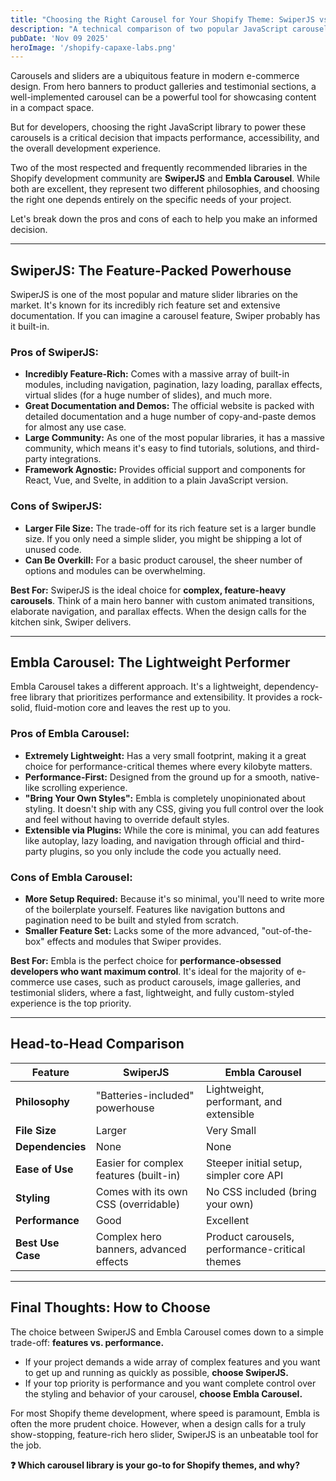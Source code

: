 ```yaml
---
title: "Choosing the Right Carousel for Your Shopify Theme: SwiperJS vs. Embla"
description: "A technical comparison of two popular JavaScript carousel libraries, SwiperJS and Embla, evaluating their performance, features, and ease of integration with Liquid."
pubDate: 'Nov 09 2025'
heroImage: '/shopify-capaxe-labs.png'
---
```


Carousels and sliders are a ubiquitous feature in modern e-commerce design. From hero banners to product galleries and testimonial sections, a well-implemented carousel can be a powerful tool for showcasing content in a compact space.

But for developers, choosing the right JavaScript library to power these carousels is a critical decision that impacts performance, accessibility, and the overall development experience.

Two of the most respected and frequently recommended libraries in the Shopify development community are **SwiperJS** and **Embla Carousel**. While both are excellent, they represent two different philosophies, and choosing the right one depends entirely on the specific needs of your project.

Let's break down the pros and cons of each to help you make an informed decision.

---

## **SwiperJS: The Feature-Packed Powerhouse**

SwiperJS is one of the most popular and mature slider libraries on the market. It's known for its incredibly rich feature set and extensive documentation. If you can imagine a carousel feature, Swiper probably has it built-in.

### **Pros of SwiperJS:**
-   **Incredibly Feature-Rich:** Comes with a massive array of built-in modules, including navigation, pagination, lazy loading, parallax effects, virtual slides (for a huge number of slides), and much more.
-   **Great Documentation and Demos:** The official website is packed with detailed documentation and a huge number of copy-and-paste demos for almost any use case.
-   **Large Community:** As one of the most popular libraries, it has a massive community, which means it's easy to find tutorials, solutions, and third-party integrations.
-   **Framework Agnostic:** Provides official support and components for React, Vue, and Svelte, in addition to a plain JavaScript version.

### **Cons of SwiperJS:**
-   **Larger File Size:** The trade-off for its rich feature set is a larger bundle size. If you only need a simple slider, you might be shipping a lot of unused code.
-   **Can Be Overkill:** For a basic product carousel, the sheer number of options and modules can be overwhelming.

**Best For:**
SwiperJS is the ideal choice for **complex, feature-heavy carousels**. Think of a main hero banner with custom animated transitions, elaborate navigation, and parallax effects. When the design calls for the kitchen sink, Swiper delivers.

---

## **Embla Carousel: The Lightweight Performer**

Embla Carousel takes a different approach. It's a lightweight, dependency-free library that prioritizes performance and extensibility. It provides a rock-solid, fluid-motion core and leaves the rest up to you.

### **Pros of Embla Carousel:**
-   **Extremely Lightweight:** Has a very small footprint, making it a great choice for performance-critical themes where every kilobyte matters.
-   **Performance-First:** Designed from the ground up for a smooth, native-like scrolling experience.
-   **"Bring Your Own Styles":** Embla is completely unopinionated about styling. It doesn't ship with any CSS, giving you full control over the look and feel without having to override default styles.
-   **Extensible via Plugins:** While the core is minimal, you can add features like autoplay, lazy loading, and navigation through official and third-party plugins, so you only include the code you actually need.

### **Cons of Embla Carousel:**
-   **More Setup Required:** Because it's so minimal, you'll need to write more of the boilerplate yourself. Features like navigation buttons and pagination need to be built and styled from scratch.
-   **Smaller Feature Set:** Lacks some of the more advanced, "out-of-the-box" effects and modules that Swiper provides.

**Best For:**
Embla is the perfect choice for **performance-obsessed developers who want maximum control**. It's ideal for the majority of e-commerce use cases, such as product carousels, image galleries, and testimonial sliders, where a fast, lightweight, and fully custom-styled experience is the top priority.

---

## **Head-to-Head Comparison**

| Feature             | SwiperJS                               | Embla Carousel                           |
| ------------------- | -------------------------------------- | ---------------------------------------- |
| **Philosophy**      | "Batteries-included" powerhouse        | Lightweight, performant, and extensible  |
| **File Size**       | Larger                                 | Very Small                               |
| **Dependencies**    | None                                   | None                                     |
| **Ease of Use**     | Easier for complex features (built-in) | Steeper initial setup, simpler core API  |
| **Styling**         | Comes with its own CSS (overridable)   | No CSS included (bring your own)         |
| **Performance**     | Good                                   | Excellent                                |
| **Best Use Case**   | Complex hero banners, advanced effects | Product carousels, performance-critical themes |

---

## **Final Thoughts: How to Choose**

The choice between SwiperJS and Embla Carousel comes down to a simple trade-off: **features vs. performance.**

-   If your project demands a wide array of complex features and you want to get up and running as quickly as possible, **choose SwiperJS.**
-   If your top priority is performance and you want complete control over the styling and behavior of your carousel, **choose Embla Carousel.**

For most Shopify theme development, where speed is paramount, Embla is often the more prudent choice. However, when a design calls for a truly show-stopping, feature-rich hero slider, SwiperJS is an unbeatable tool for the job.

**❓ Which carousel library is your go-to for Shopify themes, and why?**